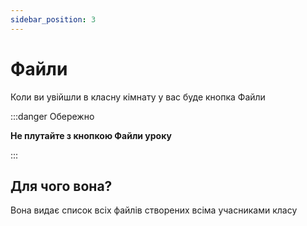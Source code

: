 ---
sidebar_position: 3
---

# Файли

Коли ви увійшли в класну кімнату у вас буде кнопка Файли

:::danger Обережно

**Не плутайте з кнопкою Файли уроку**

:::

## Для чого вона? 

Вона видає список всіх файлів створених всіма учасниками класу